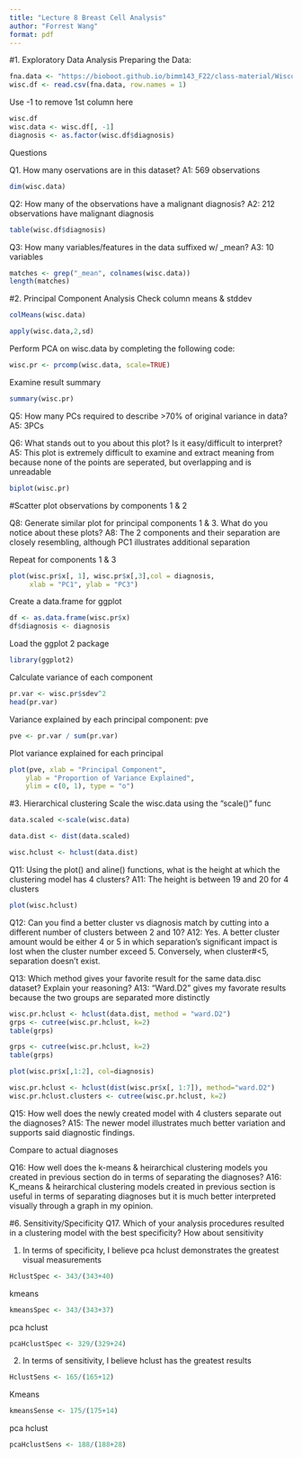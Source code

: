 ```yaml
---
title: "Lecture 8 Breast Cell Analysis"
author: "Forrest Wang"
format: pdf
---
```


#1. Exploratory Data Analysis
Preparing the Data:
```r
fna.data <- "https://bioboot.github.io/bimm143_F22/class-material/WisconsinCancer.csv"
wisc.df <- read.csv(fna.data, row.names = 1)
```

Use -1 to remove 1st column here

```r
wisc.df
wisc.data <- wisc.df[, -1]
diagnosis <- as.factor(wisc.df$diagnosis)
```

Questions

  Q1. How many oservations are in this dataset?
  A1: 569 observations
```r
dim(wisc.data)
```

  Q2: How many of the observations have a malignant diagnosis?
  A2: 212 observations have malignant diagnosis
```r
table(wisc.df$diagnosis)
```

  Q3: How many variables/features in the data suffixed w/ _mean?
  A3: 10 variables
```r
matches <- grep("_mean", colnames(wisc.data)) 
length(matches)
```

#2. Principal Component Analysis
Check column means & stddev
```r
colMeans(wisc.data)
```
```r
apply(wisc.data,2,sd)
```

Perform PCA on wisc.data by completing the following code:
```r
wisc.pr <- prcomp(wisc.data, scale=TRUE)
```

Examine result summary
```r
summary(wisc.pr)
```

  Q5: How many PCs required to describe >70% of original variance in data?
  A5: 3PCs
  
  Q6: What stands out to you about this plot? Is it easy/difficult to interpret?
  A5: This plot is extremely difficult to examine and extract meaning from because none of the points are seperated, but overlapping and is unreadable
  
```r
biplot(wisc.pr)
```


#Scatter plot observations by components 1 & 2
  
  Q8: Generate similar plot for principal components 1 & 3. What do you notice about these plots?
  A8: The 2 components and their separation are closely resembling, although PC1 illustrates additional separation
  
Repeat for components 1 & 3
```r
plot(wisc.pr$x[, 1], wisc.pr$x[,3],col = diagnosis,
     xlab = "PC1", ylab = "PC3")
```
  
  
Create a data.frame for ggplot
```r
df <- as.data.frame(wisc.pr$x)
df$diagnosis <- diagnosis
```

Load the ggplot 2 package
```r
library(ggplot2)
```

Calculate variance of each component
```r
pr.var <- wisc.pr$sdev^2
head(pr.var)
```

Variance explained by each principal component: pve
```r
pve <- pr.var / sum(pr.var)
```


Plot variance explained for each principal
```r
plot(pve, xlab = "Principal Component",
    ylab = "Proportion of Variance Explained",
    ylim = c(0, 1), type = "o")
```

#3. Hierarchical clustering
Scale the wisc.data using the "scale()" func

```r
data.scaled <-scale(wisc.data)
```

```r
data.dist <- dist(data.scaled)
```

```r
wisc.hclust <- hclust(data.dist)
```

  Q11: Using the plot() and aline() functions, what is the height at which the clustering model has 4 clusters?
  A11: The height is between 19 and 20 for 4 clusters

```r
plot(wisc.hclust)
```

  Q12: Can you find a better cluster vs diagnosis match by cutting into a different number of clusters between 2 and 10?
  A12: Yes. A better cluster amount would be either 4 or 5 in which separation's significant impact is lost when the cluster number exceed 5. Conversely, when cluster#<5, separation doesn't exist.
  
  Q13: Which method gives your favorite result for the same data.disc dataset? Explain your reasoning?
  A13: "Ward.D2" gives my favorate results because the two groups are separated more distinctly

```r
wisc.pr.hclust <- hclust(data.dist, method = "ward.D2")
grps <- cutree(wisc.pr.hclust, k=2)
table(grps)
```

```r
grps <- cutree(wisc.pr.hclust, k=2)
table(grps)
```

```r
plot(wisc.pr$x[,1:2], col=diagnosis)
```

```r
wisc.pr.hclust <- hclust(dist(wisc.pr$x[, 1:7]), method="ward.D2")
wisc.pr.hclust.clusters <- cutree(wisc.pr.hclust, k=2)
```

  Q15: How well does the newly created model with 4 clusters separate out the diagnoses?
  A15: The newer model illustrates much better variation and supports said diagnostic findings.
  
Compare to actual diagnoses

  Q16: How well does the k-means & heirarchical clustering models you created in previous section do in terms of separating the diagnoses?
  A16: K_means & heirarchical clustering models created in previous section is useful in terms of separating diagnoses but it is much better interpreted visually through a graph in my opinion.


#6. Sensitivity/Specificity
  Q17. Which of your analysis procedures resulted in a clustering model with the best specificity? How about sensitivity
  
1. In terms of specificity, I believe pca hclust demonstrates the greatest visual measurements

```r
HclustSpec <- 343/(343+40)
```

kmeans
```r
kmeansSpec <- 343/(343+37)
```

pca hclust
```r
pcaHclustSpec <- 329/(329+24)
```

2. In terms of sensitivity, I believe hclust has the greatest results
```r
HclustSens <- 165/(165+12)
```

Kmeans
```r
kmeansSense <- 175/(175+14)
```

pca hclust
```r
pcaHclustSens <- 188/(188+28)
```









